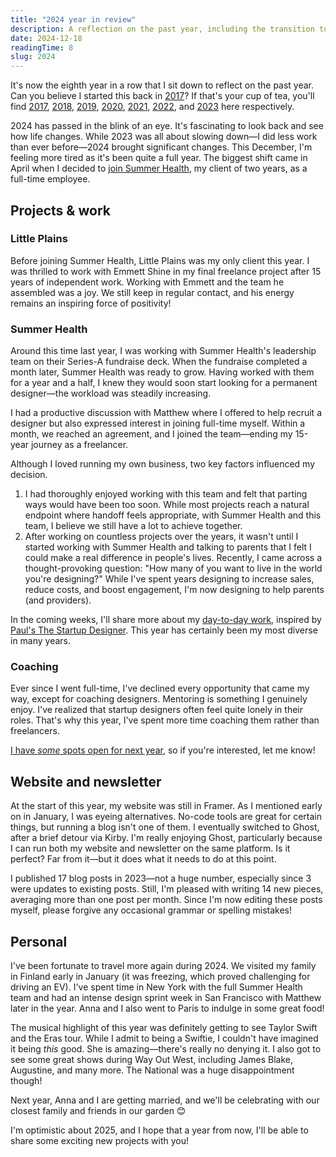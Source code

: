 ```yaml
---
title: "2024 year in review"
description: A reflection on the past year, including the transition to full-time at Summer Health, coaching experiences, website changes, and personal highlights.
date: 2024-12-18
readingTime: 8
slug: 2024
---
```


It's now the eighth year in a row that I sit down to reflect on the past year. Can you believe I started this back in [2017](2017)? If that's your cup of tea, you'll find [2017](2017), [2018](2018), [2019](2019), [2020](2020), [2021](2021), [2022](2022), and [2023](2023) here respectively.

2024 has passed in the blink of an eye. It's fascinating to look back and see how life changes. While 2023 was all about slowing down—I did less work than ever before—2024 brought significant changes. This December, I'm feeling more tired as it's been quite a full year. The biggest shift came in April when I decided to [join Summer Health](change-is-coming), my client of two years, as a full-time employee.

## Projects & work

### Little Plains

Before joining Summer Health, Little Plains was my only client this year. I was thrilled to work with Emmett Shine in my final freelance project after 15 years of independent work. Working with Emmett and the team he assembled was a joy. We still keep in regular contact, and his energy remains an inspiring force of positivity!

### Summer Health

Around this time last year, I was working with Summer Health's leadership team on their Series-A fundraise deck. When the fundraise completed a month later, Summer Health was ready to grow. Having worked with them for a year and a half, I knew they would soon start looking for a permanent designer—the workload was steadily increasing.

I had a productive discussion with Matthew where I offered to help recruit a designer but also expressed interest in joining full-time myself. Within a month, we reached an agreement, and I joined the team—ending my 15-year journey as a freelancer.

Although I loved running my own business, two key factors influenced my decision.

1. I had thoroughly enjoyed working with this team and felt that parting ways would have been too soon. While most projects reach a natural endpoint where handoff feels appropriate, with Summer Health and this team, I believe we still have a lot to achieve together.
2. After working on countless projects over the years, it wasn't until I started working with Summer Health and talking to parents that I felt I could make a real difference in people's lives. Recently, I came across a thought-provoking question: "How many of you want to live in the world you're designing?" While I've spent years designing to increase sales, reduce costs, and boost engagement, I'm now designing to help parents (and providers).


In the coming weeks, I'll share more about my [day-to-day work](the-solo-designer), inspired by [Paul's The Startup Designer](https://paulstamatiou.com/the-startup-designer?ref=antonsten.com). This year has certainly been my most diverse in many years.

### Coaching

Ever since I went full-time, I've declined every opportunity that came my way, except for coaching designers. Mentoring is something I genuinely enjoy. I've realized that startup designers often feel quite lonely in their roles. That's why this year, I've spent more time coaching them rather than freelancers.

[I have _some_ spots open for next year](/coaching), so if you're interested, let me know!

## Website and newsletter

At the start of this year, my website was still in Framer. As I mentioned early on in January, I was eyeing alternatives. No-code tools are great for certain things, but running a blog isn't one of them. I eventually switched to Ghost, after a brief detour via Kirby. I'm really enjoying Ghost, particularly because I can run both my website and newsletter on the same platform. Is it perfect? Far from it—but it does what it needs to do at this point.

I published 17 blog posts in 2023—not a huge number, especially since 3 were updates to existing posts. Still, I'm pleased with writing 14 new pieces, averaging more than one post per month. Since I'm now editing these posts myself, please forgive any occasional grammar or spelling mistakes!

## Personal

I've been fortunate to travel more again during 2024. We visited my family in Finland early in January (it was freezing, which proved challenging for driving an EV). I've spent time in New York with the full Summer Health team and had an intense design sprint week in San Francisco with Matthew later in the year. Anna and I also went to Paris to indulge in some great food!

The musical highlight of this year was definitely getting to see Taylor Swift and the Eras tour. While I admit to being a Swiftie, I couldn't have imagined it being _this_ good. She is amazing—there's really no denying it. I also got to see some great shows during Way Out West, including James Blake, Augustine, and many more. The National was a huge disappointment though!

Next year, Anna and I are getting married, and we'll be celebrating with our closest family and friends in our garden 😊

I'm optimistic about 2025, and I hope that a year from now, I'll be able to share some exciting new projects with you! 